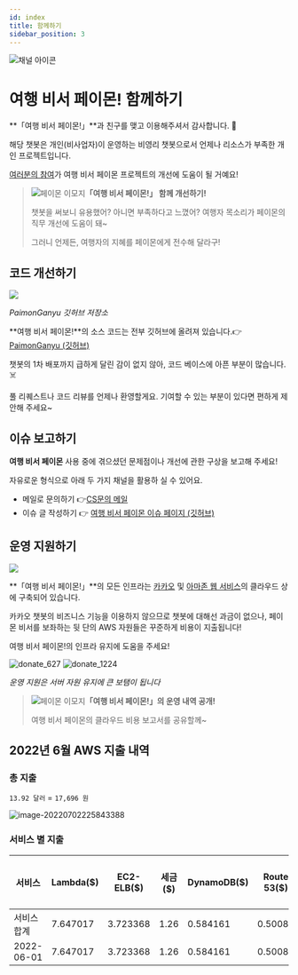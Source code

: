 ```yaml
---
id: index
title: 함께하기
sidebar_position: 3
---
```




![채널 아이콘](resources\kakao_channel_icon_100_100.png)

# 여행 비서 페이몬! 함께하기

<TOCInline toc={toc} />


**「여행 비서 페이몬!」**과 친구를 맺고 이용해주셔서 감사합니다. :tada: 

해당 챗봇은 개인(비사업자)이 운영하는 비영리 챗봇으로서 언제나 리소스가 부족한 개인 프로젝트입니다. 

<u>여러분의 참여</u>가 여행 비서 페이몬 프로젝트의 개선에 도움이 될 거예요!

> ![페이몬 이모지](resources\kakao_channel_icon_50_50.png)**「여행 비서 페이몬!」 함께 개선하기!**
>
> 챗봇을 써보니 유용했어? 아니면 부족하다고 느꼈어? 여행자 목소리가 페이몬의 직무 개선에 도움이 돼~ 
>
> 그러니 언제든, 여행자의 지혜를 페이몬에게 전수해 달라구!

## 코드 개선하기

![](resources\operation\paimonganyu_repo.png)

*PaimonGanyu 깃허브 저장소* 



**여행 비서 페이몬!**의 소스 코드는 전부 깃허브에 올려져 있습니다.​ :point_right: [PaimonGanyu (깃허브)](https://github.com/binchoo/paimonganyu)



챗봇의 1차 배포까지 급하게 달린 감이 없지 않아, 코드 베이스에 아픈 부분이 많습니다. :skull_and_crossbones:

풀 리퀘스트나 코드 리뷰를 언제나 환영할게요. 기여할 수 있는 부분이 있다면 편하게 제안해 주세요~

## 이슈 보고하기

**여행 비서 페이몬** 사용 중에 겪으셨던 문제점이나 개선에 관한 구상을 보고해 주세요! 

자유로운 형식으로 아래 두 가지 채널을 활용하 실 수 있어요.

- 메일로 문의하기 :point_right:[CS문의 메일](mailto:genshinjobcs@gmail.com)
- 이슈 글 작성하기 :point_right: [여행 비서 페이몬 이슈 페이지 (깃허브)](https://github.com/binchoo/paimonganyu-doc)

## 운영 지원하기

![](resources\operation\paimonganyu_aws_arch.png)

**「여행 비서 페이몬!」**의 모든 인프라는 [카카오](https://i.kakao.com/) 및 [아마존 웹 서비스](https://aws.amazon.com/ko/?nc2=h_lg)의 클라우드 상에 구축되어 있습니다.

카카오 챗봇의 비즈니스 기능을 이용하지 않으므로 챗봇에 대해선 과금이 없으나, 페이몬 비서를 보좌하는 뒷 단의 AWS 자원들은 꾸준하게 비용이 지출됩니다!

여행 비서 페이몬!의 인프라 유지에 도움을 주세요!

![donate_627](resources\operation\donate_627.png) ![donate_1224](resources\operation\donate_1224.png)

 *운영 지원은 서버 자원 유지에 큰 보탬이 됩니다*



 > ![페이몬 이모지](resources\kakao_channel_icon_50_50.png)**「여행 비서 페이몬!」의 운영 내역 공개!**
>
> 여행 비서 페이몬의 클라우드 비용 보고서를 공유할께~

## 2022년 6월 AWS 지출 내역

### 총 지출

`13.92 달러` = `17,696 원`

![image-20220702225843388](resources\operation\cost_june.png)

### 서비스 별 지출

| 서비스      | Lambda($) | EC2-ELB($) | 세금($) | DynamoDB($) | Route 53($) | Relational Database Service($) | SQS($)  | S3($)    | CloudWatch($) | Glue($) | Key Management Service($) | API Gateway($) | ElastiCache($) | EC2-기타($) | EC2-인스턴스($) | SNS($) | 총 비용 ($) |
| ----------- | --------- | ---------- | ------- | ----------- | ----------- | ------------------------------ | ------- | -------- | ------------- | ------- | ------------------------- | -------------- | -------------- | ----------- | --------------- | ------ | ----------- |
| 서비스 합계 | 7.647017  | 3.723368   | 1.26    | 0.584161    | 0.50084     | 0.108174                       | 0.07163 | 0.024161 | 0.00054       | 0       | 0                         | 0              | 0              | 0           | 0               | 0      | 13.91989    |
| 2022-06-01  | 7.647017  | 3.723368   | 1.26    | 0.584161    | 0.50084     | 0.108174                       | 0.07163 | 0.024161 | 0.00054       | 0       | 0                         | 0              | 0              | 0           | 0               | 0      | 13.91989    |